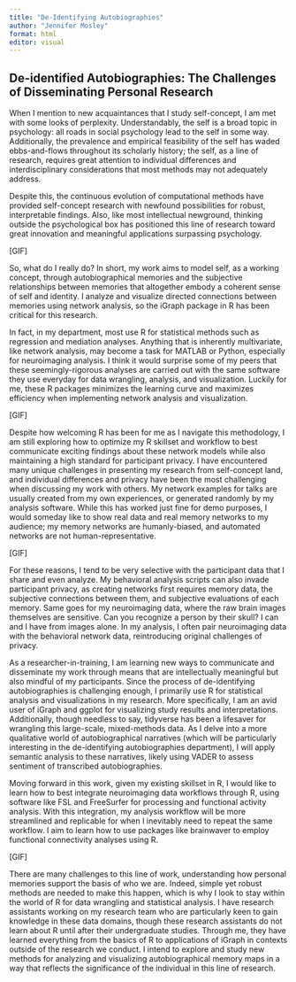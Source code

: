 ```yaml
---
title: "De-Identifying Autobiographies"
author: "Jennifer Mosley"
format: html
editor: visual
---
```


## De-identified Autobiographies: The Challenges of Disseminating Personal Research

When I mention to new acquaintances that I study self-concept, I am met with some looks of perplexity. Understandably, the self is a broad topic in psychology: all roads in social psychology lead to the self in some way. Additionally, the prevalence and empirical feasibility of the self has waded ebbs-and-flows throughout its scholarly history; the self, as a line of research, requires great attention to individual differences and interdisciplinary considerations that most methods may not adequately address.

Despite this, the continuous evolution of computational methods have provided self-concept research with newfound possibilities for robust, interpretable findings. Also, like most intellectual newground, thinking outside the psychological box has positioned this line of research toward great innovation and meaningful applications surpassing psychology.

\[GIF\]

So, what do I really do? In short, my work aims to model self, as a working concept, through autobiographical memories and the subjective relationships between memories that altogether embody a coherent sense of self and identity. I analyze and visualize directed connections between memories using network analysis, so the iGraph package in R has been critical for this research.

In fact, in my department, most use R for statistical methods such as regression and mediation analyses. Anything that is inherently multivariate, like network analysis, may become a task for MATLAB or Python, especially for neuroimaging analysis. I think it would surprise some of my peers that these seemingly-rigorous analyses are carried out with the same software they use everyday for data wrangling, analysis, and visualization. Luckily for me, these R packages minimizes the learning curve and maximizes efficiency when implementing network analysis and visualization.

\[GIF\]

Despite how welcoming R has been for me as I navigate this methodology, I am still exploring how to optimize my R skillset and workflow to best communicate exciting findings about these network models while also maintaining a high standard for participant privacy. I have encountered many unique challenges in presenting my research from self-concept land, and individual differences and privacy have been the most challenging when discussing my work with others. My network examples for talks are usually created from my own experiences, or generated randomly by my analysis software. While this has worked just fine for demo purposes, I would someday like to show real data and real memory networks to my audience; my memory networks are humanly-biased, and automated networks are not human-representative.

\[GIF\]

For these reasons, I tend to be very selective with the participant data that I share and even analyze. My behavioral analysis scripts can also invade participant privacy, as creating networks first requires memory data, the subjective connections between them, and subjective evaluations of each memory. Same goes for my neuroimaging data, where the raw brain images themselves are sensitive. Can you recognize a person by their skull? I can and I have from images alone. In my analysis, I often pair neuroimaging data with the behavioral network data, reintroducing original challenges of privacy.

As a researcher-in-training, I am learning new ways to communicate and disseminate my work through means that are intellectually meaningful but also mindful of my participants. Since the process of de-identifying autobiographies is challenging enough, I primarily use R for statistical analysis and visualizations in my research. More specifically, I am an avid user of iGraph and ggplot for visualizing study results and interpretations. Additionally, though needless to say, tidyverse has been a lifesaver for wrangling this large-scale, mixed-methods data. As I delve into a more qualitative world of autobiographical narratives (which will be particularly interesting in the de-identifying autobiographies department), I will apply semantic analysis to these narratives, likely using VADER to assess sentiment of transcribed autobiographies.

Moving forward in this work, given my existing skillset in R, I would like to learn how to best integrate neuroimaging data workflows through R, using software like FSL and FreeSurfer for processing and functional activity analysis. With this integration, my analysis workflow will be more streamlined and replicable for when I inevitably need to repeat the same workflow. I aim to learn how to use packages like brainwaver to employ functional connectivity analyses using R.

\[GIF\]

There are many challenges to this line of work, understanding how personal memories support the basis of who we are. Indeed, simple yet robust methods are needed to make this happen, which is why I look to stay within the world of R for data wrangling and statistical analysis. I have research assistants working on my research team who are particularly keen to gain knowledge in these data domains, though these research assistants do not learn about R until after their undergraduate studies. Through me, they have learned everything from the basics of R to applications of iGraph in contexts outside of the research we conduct. I intend to explore and study new methods for analyzing and visualizing autobiographical memory maps in a way that reflects the significance of the individual in this line of research.
